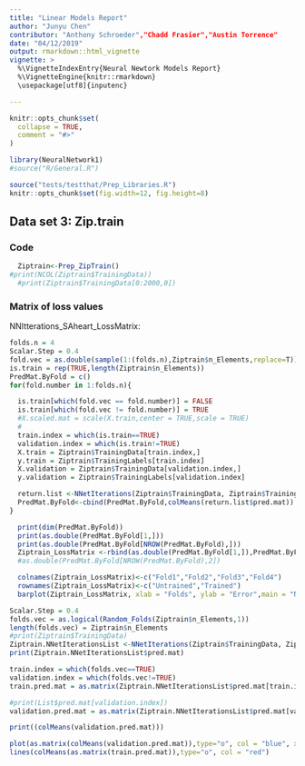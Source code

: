 ```yaml
---
title: "Linear Models Report"
author: "Junyu Chen"
contributor: "Anthony Schroeder","Chadd Frasier","Austin Torrence"
date: "04/12/2019"
output: rmarkdown::html_vignette
vignette: >
  %\VignetteIndexEntry{Neural Newtork Models Report}
  %\VignetteEngine{knitr::rmarkdown}
  \usepackage[utf8]{inputenc}

---
```

```r
knitr::opts_chunk$set(
  collapse = TRUE,
  comment = "#>"
)
```
```r
library(NeuralNetwork1)
#source("R/General.R")

source("tests/testthat/Prep_Libraries.R")
knitr::opts_chunk$set(fig.width=12, fig.height=8) 
```


## Data set 3: Zip.train
### Code
```r
  Ziptrain<-Prep_ZipTrain()
#print(NCOL(Ziptrain$TrainingData))
  #print(Ziptrain$TrainingData[0:2000,0])
```

### Matrix of loss values
NNItterations_SAheart_LossMatrix:

```r
folds.n = 4
Scalar.Step = 0.4
fold.vec = as.double(sample(1:(folds.n),Ziptrain$n_Elements,replace=T))
is.train = rep(TRUE,length(Ziptrain$n_Elements))
PredMat.ByFold = c()
for(fold.number in 1:folds.n){

  is.train[which(fold.vec == fold.number)] = FALSE
  is.train[which(fold.vec != fold.number)] = TRUE
  #X.scaled.mat = scale(X.train,center = TRUE,scale = TRUE)
  #
  train.index = which(is.train==TRUE)
  validation.index = which(is.train!=TRUE)
  X.train = Ziptrain$TrainingData[train.index,]
  y.train = Ziptrain$TrainingLabels[train.index]
  X.validation = Ziptrain$TrainingData[validation.index,]
  y.validation = Ziptrain$TrainingLabels[validation.index]

  return.list <-NNetIterations(Ziptrain$TrainingData, Ziptrain$TrainingLabels,100L,Scalar.Step,10,is.train)
  PredMat.ByFold<-cbind(PredMat.ByFold,colMeans(return.list$pred.mat))
}
```
```r
  print(dim(PredMat.ByFold))
  print(as.double(PredMat.ByFold[1,]))
  print(as.double(PredMat.ByFold[NROW(PredMat.ByFold),]))
  Ziptrain_LossMatrix <-rbind(as.double(PredMat.ByFold[1,]),PredMat.ByFold[NROW(PredMat.ByFold),])
  #as.double(PredMat.ByFold[NROW(PredMat.ByFold),2])

  colnames(Ziptrain_LossMatrix)<-c("Fold1","Fold2","Fold3","Fold4")
  rownames(Ziptrain_LossMatrix)<-c("Untrained","Trained")
  barplot(Ziptrain_LossMatrix, xlab = "Folds", ylab = "Error",main = "NNItterations_Ziptrain_LossMatrix",legend = (rownames(Ziptrain_LossMatrix)),beside = TRUE)
```

```r

Scalar.Step = 0.4
folds.vec = as.logical(Random_Folds(Ziptrain$n_Elements,1))
length(folds.vec) = Ziptrain$n_Elements
#print(Ziptrain$TrainingData)
Ziptrain.NNetIterationsList <-NNetIterations(Ziptrain$TrainingData, Ziptrain$TrainingLabels,3L,Scalar.Step,15,folds.vec)
print(Ziptrain.NNetIterationsList$pred.mat)
```

```r
train.index = which(folds.vec==TRUE)
validation.index = which(folds.vec!=TRUE)
train.pred.mat = as.matrix(Ziptrain.NNetIterationsList$pred.mat[train.index,])

#print(List$pred.mat[validation.index])
validation.pred.mat = as.matrix(Ziptrain.NNetIterationsList$pred.mat[validation.index,])

print((colMeans(validation.pred.mat)))

plot(as.matrix(colMeans(validation.pred.mat)),type="o", col = "blue", xlab = "Iterations", ylab = "Error",main = "NNItterations: Ziptrain Loss of each matrix")
lines(colMeans(as.matrix(train.pred.mat)),type="o", col = "red")
```
